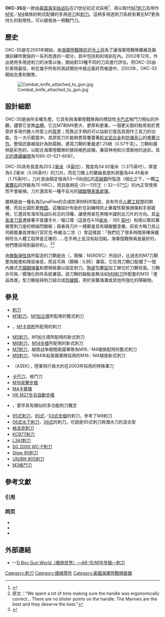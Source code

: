 {{noteTA
|G1=軍事
|G2=長度單位
|G3=Firearms
|1=zh-hans:圣迭戈;zh-hant:聖地牙哥;
|2=zh:防彈背心;zh-cn:防弹衣;zh-tw:防彈衣;zh-hk:避彈衣;
}}
{{Infobox Weapon
|name= OKC-3S刺刀<br />{{Lang|en|OKC-3S Bayonet}}
|image= File:Bayonet OKC-3S - Ontario Knife Company.jpg
|image_size= 300px
|caption= OKC-3S刺刀和其刀鞘
|origin= {{flagcountry|United States}}[[加利福尼亚州|加利福尼亚州]][[聖地牙哥_(加利福尼亞州)|聖地牙哥]]
|type= [[刺刀|刺刀]]
<!-- Type selection -->
|is_ranged= 
|is_bladed= yes
|is_explosive= 
|is_artillery= 
|is_vehicle= 
|is_missile= 
|is_UK= 
<!-- Service history -->
|service= 2003年－
|used_by= [[美国海军陆战队|美国海军陆战队]]
|wars= <div class="NavFrame collapsed" style="color: black; background-color: #FFFFFF; margin: 0 auto; padding: 0 10px; text-align: left;"><div class="NavHead" style="background-color: #FFFFFF; margin: 0 auto; padding: 0 10px; font-weight:normal;"></div><div class="NavContent" style="background-color: #FFFFFF; margin: 0 auto; padding: 0 10px;">
* [[阿富汗戰爭_(2001年)|2001年阿富汗戰爭]]
* [[伊拉克战争|2003年伊拉克戰爭]]
</div>
</div>
<!-- Production history -->
|designer= 
|design_date= 2002年
|manufacturer= {{Link-en|安大略刀具公司|Ontario Knife Company}}
|unit_cost= 
|production_date= 2003年－
|number= 100,000多把
|variants= 
<!-- General specifications -->
|spec_label= 
|weight= 連刀鞘：566.99[[克|克]]（1.25[[磅|磅]]）
|length= 330.2[[毫米|毫米]]（13[[英寸|英吋]]）
|part_length= 203.2毫米（8英吋）
|width= 
|height= 
|diameter= 
|crew= 
<!-- Ranged weapon specifications -->
|cartridge= 
|caliber= 
|barrels= 
|action= 
|mode= 
|rate= 
|velocity= 
|energy= 
|range= 
|max_range= 
|feed= 
|sights= 
<!-- Artillery specifications -->
|breech= 
|recoil= 
|carriage= 
|elevation= 
|traverse= 
<!-- 刃器規格 --> 
|blade_type= [[碳鋼#高碳鋼|高碳鋼]]製，夾點，連[[莖_(器具部位)|全長度刀莖]]
|hilt_type= 金屬護板，具有閂鎖及表扣，連DynaFlex握柄
|sheath_type= [[聚酯|聚酯]][[弹性体|弹性体]]刀鞘
|head_type= 
|haft_type= 
<!-- 爆炸物內填炸藥規格 --> 
|filling= 
|filling_weight= 
|detonation= 
|yield= 
<!-- 車輛/飛彈規格 -->
|armour= 
|primary_armament= 
|secondary_arament= 
|engine= 
|engine_power= 
|transmission= 
|payload_capacity= 
|fuel_capacity= 
|pw_ratio= 
|suspension= 
|clearance= 
|vehicle_range= 
|speed= 
|guidance= 
|steering= 
<!-- missiles only -->
|wingspan= 
|propellant= 
|ceiling= 
|altitude= 
|depth= 
|boost= 
|accuracy= 
|launch_platform= 
|transport= 
}}

'''OKC-3S'''是一款由[[美国海军陆战队|美国海军陆战队]]在21世纪初正式採用<ref name="Usa2009">{{cite book|author=Ibp Usa|title=Us Future Combat & Weapon Systems Handbook|url=http://books.google.com/books?id=lPmVrgeVoI0C&pg=PA280|accessdate=20 January 2014|date=30 March 2009|publisher=Int'l Business Publications|language=en|isbn=978-1-4387-5447-5|pages=280–|archive-date=2014-06-26|archive-url=https://web.archive.org/web/20140626185638/http://books.google.com/books?id=lPmVrgeVoI0C&pg=PA280|dead-url=no}}</ref>、用以取代[[M7刺刀|M7刺刀]]及用作[[M16突擊步槍|M16]]／[[M4卡賓槍|M4]]槍族的制式配備的多用途[[刀|刀]]和[[刺刀|刺刀]]。這柄多用途刺刀系統有著比M7更為持久的耐用性，可以被視為一柄戰鬥刀。

== 歷史 ==
OKC-3S是在2001年開始，由[[美国海军陆战队司令|海軍陸戰隊前司令]]{{Link-en|詹姆斯·L·瓊斯|James L. Jones}}[[上将|上将]]為了讓海軍陸戰隊擴展及鍛煉{{Link-en|肉搏戰|Hand-to-hand combat}}訓練所實施的一系列改進的一部分，其中包括{{Link-en|海軍陸戰隊武術計劃|Marine Corps Martial Arts Program}}和{{Link-en|刀戰|Knife fight}}的培訓在內。2002年12月，作出使用多用途刺刀的決策以後，開始對33種不同的刀具進行評估。而OKC-3S由於表現最佳，和在幾乎所有的測試類別中接近最好而被選中。2003年，OKC-3S開始生產和銷售。

[[File:Combat_knife_attached_to_gun.jpg|thumb]]

== 設計細節 ==
OKC-3S是由{{Link-en|安大略刀具公司|Ontario Knife Company}}所全權生產。它具有與海軍陸戰隊員的標誌性[[卡巴刀|卡巴式]]格鬥刀相似的外觀，儘管它並無[[血槽|血槽]]。它比M7和M9更大、更厚和更重。一個更尖銳的點有助於貫穿許多現代敵人所穿上的[[盔甲|盔甲]]；而靠近手柄的{{Link-en|鋸齒刀片|Serrated blade|鋸齒}}可以協助它提高其用作工具刀的功能。在一次示範當中，其原型刀片能夠貫穿覆蓋著[[合金#常用航天航空合金|航太铝]][[合金|合金]]和[[防彈背心|防彈背心]]的[[拳擊沙包|拳擊沙包]]。整個武器被設計為耐腐蝕，連其刀鞘的重量達1.25磅（0.57千克）。刀鞘和握柄是彩色的，以配合海軍陸戰隊的狼棕褐色設備，兼容林地和沙漠兩地的迷彩。其[[北約庫藏編號|北約庫藏編號]]為1095-01-521-6087。

OKC-3S具有長度為203.2[[毫米|毫米]]（8[[英寸|英吋]]），寬度為34.92毫米（1.375英吋），厚度為0.2毫米（5.08英吋）的刀片。而在刀鋒上的鋸齒長度則測量為44.45毫米（1.75英吋）。刀片是由額定值為53—58[[洛氏硬度试验|HRC]]的[[高碳鋼|高碳鋼]]所製造（相比之下，一顆[[钻石|工業鑽石]]的評級為70 HRC），而且能夠在-25—135[[华氏温标|℉]]（-32—57[[摄氏温标|°C]]）的{{Link-en|操作溫度|Operating temperature|使用溫度}}內正常使用而不會破損。刀片還具有一種不反光的[[磷酸鹽|磷酸鹽]][[表面處理|表面處理]]。

握柄是由一種名為DynaFlex的合成防滑材料所製造，具有符合[[人因工程学|人體工程學]]的開槽，而且比圓形更[[椭圆|椭圆]]。這種設計有助於在訓練時防止重複性緊張損傷和手部疲勞。它還具有海军陆战队标志的浮雕，讓使用者在黑暗中識別出刀片的方向。其[[莖_(器具部位)|全長度刀莖]]連接著平直護手片／槍口環（這是在4.19[[毫米|毫米]]／.165 [[英寸|英吋]]）和用以緊扣著槍管刺刀座的柄端閂鎖板；兩者與刀片一樣都是具有磷酸鹽塗層。前安大略刀具公司總裁兼首席執行官尼克·布維治二世（{{Lang-en|Nick Trbovich Jr.}}）曾這樣說：「我們花了很多時間來確保握柄符合人體工程學是正確的……在手柄上並沒有起泡點。海軍陸戰隊員是最好的，他們應該得到最好的」。<ref>原文：“We spent a lot of time making sure the handle was ergonomically correct… There are no blister points on the handle. The Marines are the best and they deserve the best.”</ref><ref name="LATimes">{{cite web|url=http://articles.latimes.com/2003/jan/19/nation/na-bayonet19|title=New Bayonet Puts Marine Corps on the Cutting Edge|last=Perry|first=Tony|date=January 19, 2003|work=The Nation|publisher=[[Los_Angeles_Times|Los Angeles Times]]|accessdate=6 January 2010|archive-date=2010-04-19|archive-url=https://web.archive.org/web/20100419024940/http://articles.latimes.com/2003/jan/19/nation/na-bayonet19|dead-url=no}}</ref>

由[[聚酯|聚酯]][[弹性体|弹性体]]所製造的刀鞘是由{{Link-en|美國陸軍納提克士兵研究發展和工程中心|United States Army Natick Soldier Research, Development and Engineering Center|納提克實驗室}}（{{Lang-en|'''N'''atick '''S'''oldier '''R'''esearch, '''D'''evelopment and '''E'''ngineering '''C'''enter}}，簡稱：NSRDEC）所設計，比過去的M7刀鞘更為輕便和降低噪音，而且可與{{Link-en|改良型負重裝備|Improved Load Bearing Equipment}}（簡稱：ILBE）兼容。它在其刀鞘口配備了一個內置式[[不鏽鋼|不鏽鋼]][[弹簧|弹簧]]和摩擦裝置以固定刺刀。[[陶瓷工程|陶瓷]]包覆[[铝|铝]]{{Link-en|珩磨鋼|Honing steel|珩磨}}加工桿位於刀鞘背面。刀鞘亦可與{{Link-en|MOLLE軍用背包|MOLLE|MOLLE}}／{{Link-en|PALS附件系統|Pouch Attachment Ladder System|PALS}}模塊化附件系統兼容。該刀鞘的缺點是無法如[[M9刺刀|M9刺刀]]所配套的M10「產品改進」型刀鞘般與刺刀組合成[[斜口鉗|剪線鉗]]，用於突襲海灘或其他{{Link-en|鐵絲網|Concertina wire}}所強化的障礙物。

== 參見 ==
{{Portal|美國軍事}}
* [[刺刀|刺刀]]
* [[M1905刺刀|M1刺刀]]，[[M1加兰德步枪|M1加兰德]]所配用的舊式刺刀
* {{Link-en|M4刺刀|M4 Bayonet}}，[[M1卡宾枪|M1卡宾枪]]所配用的刺刀
* [[M5刺刀|M5刺刀]]，M1加兰德所配用的新式刺刀
* [[M6刺刀|M6刺刀]]，[[M14自动步枪|M14步槍]]所配用的新式刺刀
* [[M7刺刀|M7刺刀]]，越南战争期間美國軍隊為M16／M4槍族配用的舊式刺刀
* [[M9刺刀|M9刺刀]]，1984年起美國軍隊採用的M16／M4槍族新式刺刀
* {{Link-en|空勤人員救生及撤離刀|Aircrew Survival Egress Knife}}（ASEK），陸軍飛行員大約在2003年採用的特殊軍刀
* [[卡巴刀|卡巴刀]]，格鬥刀
* [[M16突擊步槍|M16突擊步槍]]
* [[M4卡賓槍|M4卡賓槍]]
* [[HK_M27步兵自動步槍|HK M27步兵自動步槍]]
* {{Link-ja|AK系突擊步槍刺刀系統|AK系アサルトライフルの銃剣}}，更早具有類似的多功能刺刀概念
* [[95式刺刀|95式刺刀]]，[[95式自動步槍|95式]]／[[03式自動步槍|03式步槍]]的刺刀，參考了M9刺刀
* [[06式水下刺刀|06式水下刺刀]]，[[06式水下步枪|06式]]的刺刀，可說是95式刺刀與潛水刀的混合型
* [[格洛克刺刀|格洛克刺刀]]
* [[KCB77刺刀|KCB77刺刀]]
* [[L3A1刺刀|L3A1刺刀]]
* [[SG_2000_WC-F刺刀|SG 2000 WC-F刺刀]]
* [[Stgw_90刺刀|Stgw 90刺刀]]
* [[UN/BN_805刺刀|UN/BN 805刺刀]]
* [[M3格鬥刀|M3格鬥刀]]

== 參考文獻 ==
=== 引用 ===
{{Reflist|2}}

=== 网页 ===
* {{cite web|url=https://pubs.ala.usmc.mil/pubs/50005576000.pdf|title=OKC 3S Miltipurpose Bayonet/Knife System user's manual|work=Ontario Knife Company|publisher=United States Marine Corps|accessdate=6 January 2010}}{{dead link|date=2017年11月 |bot=InternetArchiveBot |fix-attempted=yes }}
* {{cite web|url=http://www.military.com/NewsContent/0,13319,usmc1_090804.00.html|title=New multi-purpose knife replaces old bayonet|last=Vincent|first=Cpl Shawn|date=September 8, 2004|work=Marine Corps News|publisher=[[Military.com|Military.com]]|accessdate=6 January 2010|location=[[Marine_Corps_Base_Quantico|Marine Corps Base Quantico]]|archiveurl=https://web.archive.org/web/20140201172643/http://www.military.com/NewsContent/0,13319,usmc1_090804.00.html|archivedate=2014-02-01|dead-url=no}}
* {{cite web|url=http://www.1sks.com/store/ontario-us-marine-corps-multi-purpose-bayonet.html#|title=Ontario OKC3S Marine Bayonet|publisher=One Stop Knife Shop|accessdate=6 January 2010|archive-date=2011-10-01|archive-url=https://web.archive.org/web/20111001093021/http://www.1sks.com/store/ontario-us-marine-corps-multi-purpose-bayonet.html|dead-url=no}}

== 外部連結 ==
* {{zh-hans icon}}—[http://pewpewpew.work/usa/m16/acces/bayonet.htm D Boy Gun World（槍炮世界）—AR-15/M16专辑—刺刀]{{Wayback|url=http://pewpewpew.work/usa/m16/acces/bayonet.htm |date=20180513113525 }}

[[Category:刺刀|Category:刺刀]]
[[Category:槍械零件|Category:槍械零件]]
[[Category:美國海軍陸戰隊裝備|Category:美國海軍陸戰隊裝備]]